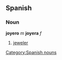 == Spanish == 
=== Noun === 
'''joyero''' ''m'' '''joyera''' ''f''
# [[jeweler]] 
[[Category:Spanish nouns]]